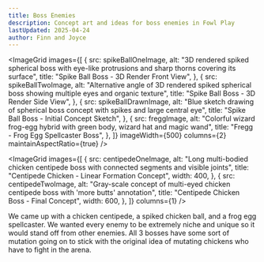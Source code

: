 ```yaml
---
title: Boss Enemies
description: Concept art and ideas for boss enemies in Fowl Play
lastUpdated: 2025-04-24
author: Finn and Joyce
---
```




<ImageGrid
  images={[
    {
      src: spikeBallOneImage,
      alt: "3D rendered spiked spherical boss with eye-like protrusions and sharp thorns covering its surface",
      title: "Spike Ball Boss - 3D Render Front View",
    },
    {
      src: spikeBallTwoImage,
      alt: "Alternative angle of 3D rendered spiked spherical boss showing multiple eyes and organic texture",
      title: "Spike Ball Boss - 3D Render Side View",
    },
    {
      src: spikeBallDrawnImage,
      alt: "Blue sketch drawing of spherical boss concept with spikes and large central eye",
      title: "Spike Ball Boss - Initial Concept Sketch",
    },
    {
      src: freggImage,
      alt: "Colorful wizard frog-egg hybrid with green body, wizard hat and magic wand",
      title: "Fregg - Frog Egg Spellcaster Boss",
    },
  ]}
  imageWidth={500}
  columns={2}
  maintainAspectRatio={true}
/>

<ImageGrid
  images={[
    {
      src: centipedeOneImage,
      alt: "Long multi-bodied chicken centipede boss with connected segments and visible joints",
      title: "Centipede Chicken - Linear Formation Concept",
      width: 400,
    },
    {
      src: centipedeTwoImage,
      alt: "Gray-scale concept of multi-eyed chicken centipede boss with 'more butts' annotation",
      title: "Centipede Chicken Boss - Final Concept",
      width: 600,
    },
  ]}
  columns={1}
/>

We came up with a chicken centipede, a spiked chicken ball, and a frog egg spellcaster. We wanted every enemy to be extremely niche and unique so it would stand off from other enemies. All 3 bosses have some sort of mutation going on to stick with the original idea of mutating chickens who have to fight in the arena.
